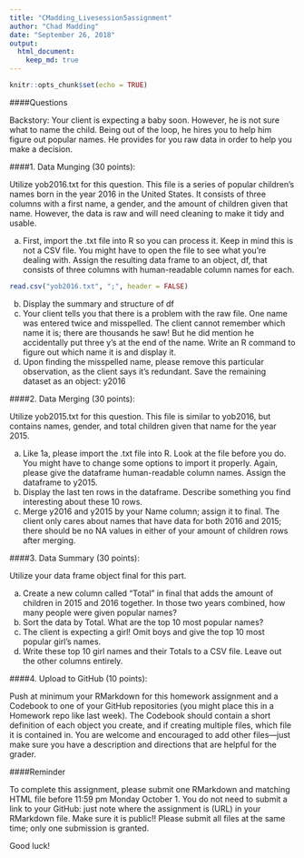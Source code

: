 ---
title: "CMadding_Livesession5assignment"
author: "Chad Madding"
date: "September 26, 2018"
output:
  html_document:
    keep_md: true
---

```{r setup, include=FALSE}
knitr::opts_chunk$set(echo = TRUE)
```

####Questions

   Backstory: Your client is expecting a baby soon.  However, he is not sure what to name the child.  Being out of the loop, he hires you to help him figure out popular names.  He provides for you raw data in order to help you make a decision.

####1.	Data Munging (30 points):
   
   Utilize yob2016.txt for this question. This file is a series of popular children’s names born in the year 2016 in the United States.  It consists of three columns with a first name, a gender, and the amount of children given that name.  However, the data is raw and will need cleaning to make it tidy and usable.

   a.	First, import the .txt file into R so you can process it.  Keep in mind this is not a CSV file.  You might have to open the file to see what you’re dealing with.  Assign the resulting data frame to an object, df, that consists of three columns with human-readable column names for each.
```{r}
read.csv("yob2016.txt", ";", header = FALSE)
```
   
   
   b.	Display the summary and structure of df
   c.	Your client tells you that there is a problem with the raw file.  One name was entered twice and misspelled.  The client cannot remember which name it is; there are thousands he saw! But he did mention he accidentally put three y’s at the end of the name.  Write an R command to figure out which name it is and display it.
   d.	Upon finding the misspelled name, please remove this particular observation, as the client says it’s redundant.  Save the remaining dataset as an object: y2016

####2.	Data Merging (30 points):
   
   Utilize yob2015.txt for this question.  This file is similar to yob2016, but contains names, gender, and total children given that name for the year 2015.

   a.	Like 1a, please import the .txt file into R.  Look at the file before you do.  You might have to change some options to import it properly.  Again, please give the dataframe human-readable column names. Assign the dataframe to y2015.
   b.	Display the last ten rows in the dataframe.  Describe something you find interesting about these 10 rows.
   c.	Merge y2016 and y2015 by your Name column; assign it to final.  The client only cares about names that have data for both 2016 and 2015; there should be no NA values in either of your amount of children rows after merging.

####3.	Data Summary (30 points):

   Utilize your data frame object final for this part.

   a.	Create a new column called “Total” in final that adds the amount of children in 2015 and 2016 together.  In those two years combined, how many people were given popular names?
   b.	Sort the data by Total.  What are the top 10 most popular names?
   c.	The client is expecting a girl!  Omit boys and give the top 10 most popular girl’s names.
   d.	Write these top 10 girl names and their Totals to a CSV file.  Leave out the other columns entirely.
   
####4.	Upload to GitHub (10 points):

   Push at minimum your RMarkdown for this homework assignment and a Codebook to one of your GitHub repositories (you might place this in a Homework repo like last week).  The Codebook should contain a short definition of each object you create, and if creating multiple files, which file it is contained in.  You are welcome and encouraged to add other files—just make sure you have a description and directions that are helpful for the grader.
    
####Reminder

To complete this assignment, please submit one RMarkdown and matching HTML file before 11:59 pm Monday October 1.  You do not need to submit a link to your GitHub: just note where the assignment is (URL) in your RMarkdown file.  Make sure it is public!! Please submit all files at the same time; only one submission is granted.

Good luck!
